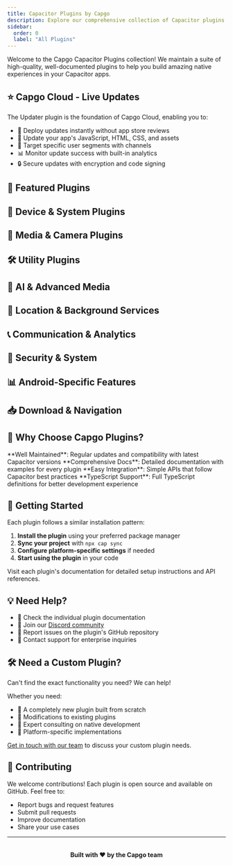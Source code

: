 ```yaml
---
title: Capacitor Plugins by Capgo
description: Explore our comprehensive collection of Capacitor plugins to extend your app's native capabilities with powerful features.
sidebar:
  order: 0
  label: "All Plugins"
---
```



Welcome to the Capgo Capacitor Plugins collection! We maintain a suite of high-quality, well-documented plugins to help you build amazing native experiences in your Capacitor apps.

## ⭐ Capgo Cloud - Live Updates

<LinkCard
  title="Capacitor Updater"
  description="The core plugin powering Capgo Cloud - deliver instant updates to your Capacitor apps without app store delays. Push fixes and features directly to your users."
  href="/docs/plugins/updater/"
/>

The Updater plugin is the foundation of Capgo Cloud, enabling you to:
- 🚀 Deploy updates instantly without app store reviews
- 📱 Update your app's JavaScript, HTML, CSS, and assets
- 🎯 Target specific user segments with channels
- 📊 Monitor update success with built-in analytics
- 🔒 Secure updates with encryption and code signing

## 🚀 Featured Plugins

<CardGrid>
  <LinkCard
    title="Social Login"
    description="Seamless authentication with Google, Apple, and Facebook. One plugin for all major social providers."
    href="/docs/plugins/social-login/"
  />
  <LinkCard
    title="Native Purchases"
    description="Implement in-app purchases and subscriptions with a unified API for iOS and Android."
    href="/docs/plugins/capacitor-native-purchases/"
  />
  <LinkCard
    title="Camera Preview"
    description="Display real-time camera feed in your app with full control over capture and settings."
    href="/docs/plugins/capacitor-camera-preview/"
  />
  <LinkCard
    title="Data Storage SQLite"
    description="Fast and secure key-value storage powered by SQLite with optional encryption."
    href="/docs/plugins/data-storage-sqlite/"
  />
</CardGrid>

## 📱 Device & System Plugins

<CardGrid>
  <LinkCard
    title="Native Market"
    description="Link to app stores for ratings, reviews, and app updates."
    href="/docs/plugins/capacitor-native-market/"
  />
  <LinkCard
    title="Native Biometric"
    description="Access biometric authentication APIs for secure app access."
    href="/docs/plugins/native-biometric/"
  />
  <LinkCard
    title="Shake"
    description="Detect shake gestures for interactive features and debug menus."
    href="/docs/plugins/shake/"
  />
  <LinkCard
    title="Navigation Bar"
    description="Customize Android navigation bar color to match your app theme."
    href="/docs/plugins/navigation-bar/"
  />
  <LinkCard
    title="Home Indicator"
    description="Control iOS home indicator visibility for immersive experiences."
    href="/docs/plugins/capacitor-home-indicator/"
  />
</CardGrid>

## 🎥 Media & Camera Plugins

<CardGrid>
  <LinkCard
    title="Screen Recorder"
    description="Record your device screen for tutorials, demos, or user feedback."
    href="/docs/plugins/screen-recorder/"
  />
  <LinkCard
    title="IVS Player"
    description="Amazon IVS integration for ultra-low latency live streaming."
    href="/docs/plugins/capacitor-ivs-player/"
  />
  <LinkCard
    title="Native Audio"
    description="High-performance native audio engine for games and apps."
    href="/docs/plugins/capacitor-native-audio/"
  />
  <LinkCard
    title="Mute"
    description="Detect if the device mute switch is enabled or disabled."
    href="/docs/plugins/mute/"
  />
  <LinkCard
    title="Video Player"
    description="Native video playback with subtitles, fullscreen, and comprehensive controls."
    href="/docs/plugins/video-player/"
  />
  <LinkCard
    title="YouTube Player"
    description="Embed YouTube videos with full player API control and event handling."
    href="/docs/plugins/youtube-player/"
  />
  <LinkCard
    title="FFmpeg"
    description="Video encoding and processing powered by FFmpeg for compression and conversion."
    href="/docs/plugins/ffmpeg/"
  />
  <LinkCard
    title="Volume Buttons"
    description="Listen to hardware volume button presses for custom controls."
    href="/docs/plugins/volume-buttons/"
  />
</CardGrid>

## 🛠️ Utility Plugins

<CardGrid>
  <LinkCard
    title="Uploader"
    description="Background file upload with progress tracking and resumable uploads."
    href="/docs/plugins/uploader/"
  />
  <LinkCard
    title="Flash"
    description="Control device flashlight/torch for utility and camera features."
    href="/docs/plugins/flash/"
  />
  <LinkCard
    title="Native Geocoder"
    description="Forward and reverse geocoding using native platform APIs."
    href="/docs/plugins/nativegeocoder/"
  />
  <LinkCard
    title="InAppBrowser"
    description="Open web content in a customizable in-app browser."
    href="/docs/plugins/inappbrowser/"
  />
  <LinkCard
    title="Crisp"
    description="Integrate Crisp chat support directly into your mobile app."
    href="/docs/plugins/crisp/"
  />
  <LinkCard
    title="Live Reload"
    description="Connect to your dev server for instant hot reloading during development."
    href="/docs/plugins/live-reload/"
  />
</CardGrid>

## 🤖 AI & Advanced Media

<CardGrid>
  <LinkCard
    title="LLM"
    description="Run Large Language Models locally with Apple Intelligence support."
    href="/docs/plugins/llm/"
  />
  <LinkCard
    title="StreamCall"
    description="Enable high-quality video streaming and calling capabilities."
    href="/docs/plugins/streamcall/"
  />
  <LinkCard
    title="JW Player"
    description="Professional video player with advanced streaming features."
    href="/docs/plugins/jw-player/"
  />
  <LinkCard
    title="Ricoh 360 Camera"
    description="Control and capture from Ricoh 360 degree cameras."
    href="/docs/plugins/ricoh360-camera/"
  />
</CardGrid>

## 📍 Location & Background Services

<CardGrid>
  <LinkCard
    title="Background Geolocation"
    description="Track device location in background with battery optimization."
    href="/docs/plugins/background-geolocation/"
  />
  <LinkCard
    title="Alarm"
    description="Schedule native alarms and notifications even when app is closed."
    href="/docs/plugins/alarm/"
  />
  <LinkCard
    title="iBeacon"
    description="Proximity detection and beacon region monitoring for location-based features."
    href="/docs/plugins/ibeacon/"
  />
</CardGrid>

## 📞 Communication & Analytics

<CardGrid>
  <LinkCard
    title="Twilio Voice"
    description="Make and receive phone calls using Twilio Voice API."
    href="/docs/plugins/twilio-voice/"
  />
  <LinkCard
    title="GTM"
    description="Google Tag Manager integration for analytics and tracking."
    href="/docs/plugins/gtm/"
  />
  <LinkCard
    title="AppInsights"
    description="Application insights and analytics using the Apptopia AppInsights SDK."
    href="/docs/plugins/appinsights/"
  />
  <LinkCard
    title="WeChat"
    description="WeChat SDK integration for authentication, sharing, payments, and mini-programs."
    href="/docs/plugins/wechat/"
  />
</CardGrid>

## 🔐 Security & System

<CardGrid>
  <LinkCard
    title="Is Root"
    description="Detect if device is rooted or jailbroken for security."
    href="/docs/plugins/is-root/"
  />
  <LinkCard
    title="Persistent Account"
    description="Maintain user accounts across app reinstalls."
    href="/docs/plugins/persistent-account/"
  />
  <LinkCard
    title="Autofill Save Password"
    description="Enable password autofill and save functionality."
    href="/docs/plugins/autofill-save-password/"
  />
</CardGrid>

## 📊 Android-Specific Features

<CardGrid>
  <LinkCard
    title="Android Usage Stats"
    description="Access Android app usage statistics and screen time data."
    href="/docs/plugins/android-usagestatsmanager/"
  />
  <LinkCard
    title="Android Inline Install"
    description="Enable inline app installation on Android devices."
    href="/docs/plugins/android-inline-install/"
  />
</CardGrid>

## 📥 Download & Navigation

<CardGrid>
  <LinkCard
    title="Downloader"
    description="Background file downloads with progress tracking."
    href="/docs/plugins/downloader/"
  />
  <LinkCard
    title="Launch Navigator"
    description="Launch navigation apps with addresses and coordinates."
    href="/docs/plugins/launch-navigator/"
  />
</CardGrid>

## 🎯 Why Choose Capgo Plugins?

<Card icon="approve-check">
  **Well Maintained**: Regular updates and compatibility with latest Capacitor versions
</Card>
<Card icon="open-book">
  **Comprehensive Docs**: Detailed documentation with examples for every plugin
</Card>
<Card icon="puzzle">
  **Easy Integration**: Simple APIs that follow Capacitor best practices
</Card>
<Card icon="setting">
  **TypeScript Support**: Full TypeScript definitions for better development experience
</Card>

## 🚀 Getting Started

Each plugin follows a similar installation pattern:

1. **Install the plugin** using your preferred package manager
2. **Sync your project** with `npx cap sync`
3. **Configure platform-specific settings** if needed
4. **Start using the plugin** in your code

Visit each plugin's documentation for detailed setup instructions and API references.

## 💡 Need Help?

- 📖 Check the individual plugin documentation
- 💬 Join our [Discord community](https://discord.capgo.app)
- 🐛 Report issues on the plugin's GitHub repository
- 📧 Contact support for enterprise inquiries

## 🛠️ Need a Custom Plugin?

Can't find the exact functionality you need? We can help!

<LinkCard
  title="Custom Plugin Development"
  description="Our team specializes in building custom Capacitor plugins tailored to your specific requirements. From complex native integrations to unique device features, we've got you covered."
  href="/consulting/"
  icon="external"
/>

Whether you need:
- 🔧 A completely new plugin built from scratch
- 🔄 Modifications to existing plugins
- 🤝 Expert consulting on native development
- 📱 Platform-specific implementations

[Get in touch with our team](/consulting/) to discuss your custom plugin needs.

## 🤝 Contributing

We welcome contributions! Each plugin is open source and available on GitHub. Feel free to:

- Report bugs and request features
- Submit pull requests
- Improve documentation
- Share your use cases

---

<div style="text-align: center; margin-top: 2rem;">
  <strong>Built with ❤️ by the Capgo team</strong>
</div>
